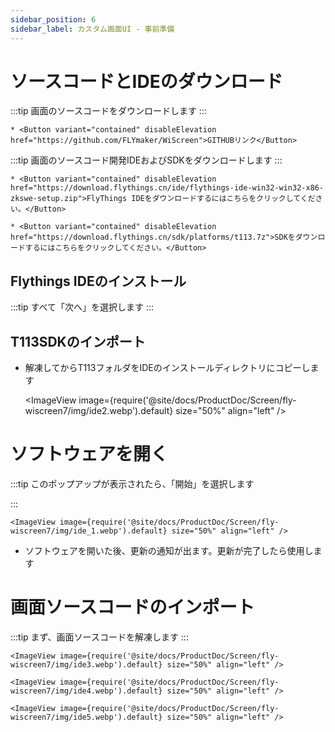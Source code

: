 ```yaml
---
sidebar_position: 6
sidebar_label: カスタム画面UI - 事前準備
---
```


# ソースコードとIDEのダウンロード


:::tip
画面のソースコードをダウンロードします
:::

    * <Button variant="contained" disableElevation href="https://github.com/FLYmaker/WiScreen">GITHUBリンク</Button>

:::tip
画面のソースコード開発IDEおよびSDKをダウンロードします
:::

    * <Button variant="contained" disableElevation href="https://download.flythings.cn/ide/flythings-ide-win32-win32-x86-zkswe-setup.zip">FlyThings IDEをダウンロードするにはこちらをクリックしてください。</Button>

    * <Button variant="contained" disableElevation href="https://download.flythings.cn/sdk/platforms/t113.7z">SDKをダウンロードするにはこちらをクリックしてください。</Button>


## Flythings IDEのインストール

:::tip
すべて「次へ」を選択します
:::

## T113SDKのインポート
* 解凍してからT113フォルダをIDEのインストールディレクトリにコピーします

    <ImageView image={require('@site/docs/ProductDoc/Screen/fly-wiscreen7/img/ide2.webp').default} size="50%" align="left" />


# ソフトウェアを開く

:::tip
このポップアップが表示されたら、「開始」を選択します

:::

    <ImageView image={require('@site/docs/ProductDoc/Screen/fly-wiscreen7/img/ide_1.webp').default} size="50%" align="left" />

* ソフトウェアを開いた後、更新の通知が出ます。更新が完了したら使用します

# 画面ソースコードのインポート

:::tip
まず、画面ソースコードを解凍します
:::

    <ImageView image={require('@site/docs/ProductDoc/Screen/fly-wiscreen7/img/ide3.webp').default} size="50%" align="left" />

    <ImageView image={require('@site/docs/ProductDoc/Screen/fly-wiscreen7/img/ide4.webp').default} size="50%" align="left" />

    <ImageView image={require('@site/docs/ProductDoc/Screen/fly-wiscreen7/img/ide5.webp').default} size="50%" align="left" />

